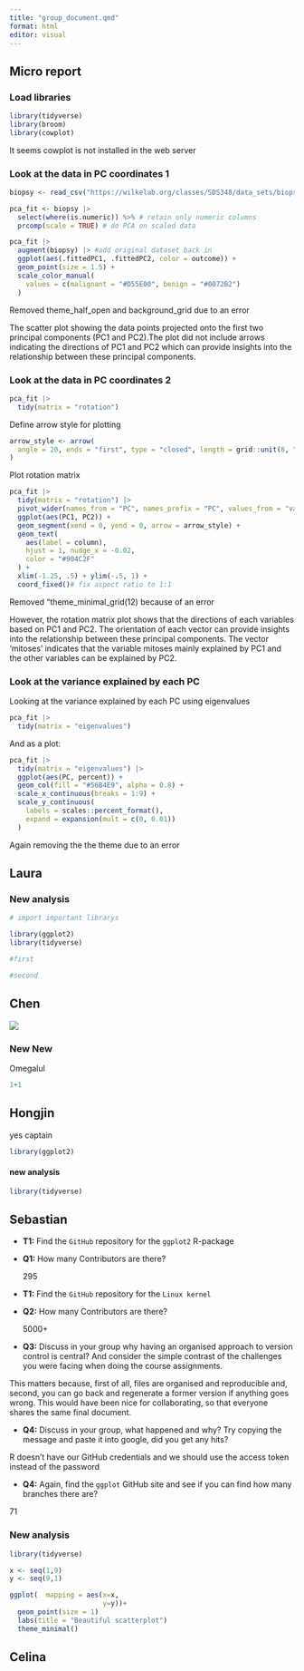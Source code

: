 ```yaml
---
title: "group_document.qmd"
format: html
editor: visual
---
```


## Micro report

### Load libraries

```r
library(tidyverse)
library(broom)
library(cowplot)
```

It seems cowplot is not installed in the web server

### Look at the data in PC coordinates 1

```r
biopsy <- read_csv("https://wilkelab.org/classes/SDS348/data_sets/biopsy.csv")
```

```r
pca_fit <- biopsy |> 
  select(where(is.numeric)) %>% # retain only numeric columns
  prcomp(scale = TRUE) # do PCA on scaled data
```

```r
pca_fit |> 
  augment(biopsy) |> #add original dataset back in
  ggplot(aes(.fittedPC1, .fittedPC2, color = outcome)) + 
  geom_point(size = 1.5) +
  scale_color_manual(
    values = c(malignant = "#D55E00", benign = "#0072B2")
  ) 
```

Removed theme_half_open and background_grid due to an error

The scatter plot showing the data points projected onto the first two principal components (PC1 and PC2).The plot did not include arrows indicating the directions of PC1 and PC2 which can provide insights into the relationship between these principal components.

### Look at the data in PC coordinates 2

```r
pca_fit |> 
  tidy(matrix = "rotation")
```

Define arrow style for plotting

```r
arrow_style <- arrow(
  angle = 20, ends = "first", type = "closed", length = grid::unit(8, "pt")
)
```

Plot rotation matrix

```r
pca_fit |> 
  tidy(matrix = "rotation") |> 
  pivot_wider(names_from = "PC", names_prefix = "PC", values_from = "value") |> 
  ggplot(aes(PC1, PC2)) +
  geom_segment(xend = 0, yend = 0, arrow = arrow_style) +
  geom_text(
    aes(label = column),
    hjust = 1, nudge_x = -0.02, 
    color = "#904C2F"
  ) +
  xlim(-1.25, .5) + ylim(-.5, 1) +
  coord_fixed()# fix aspect ratio to 1:1
```

Removed "theme_minimal_grid(12) because of an error

However, the rotation matrix plot shows that the directions of each variables based on PC1 and PC2. The orientation of each vector can provide insights into the relationship between these principal components. The vector 'mitoses' indicates that the variable mitoses mainly explained by PC1 and the other variables can be explained by PC2.

### Look at the variance explained by each PC

Looking at the variance explained by each PC using eigenvalues

```r
pca_fit |> 
  tidy(matrix = "eigenvalues")
```

And as a plot:

```r
pca_fit |> 
  tidy(matrix = "eigenvalues") |> 
  ggplot(aes(PC, percent)) +
  geom_col(fill = "#56B4E9", alpha = 0.8) +
  scale_x_continuous(breaks = 1:9) +
  scale_y_continuous(
    labels = scales::percent_format(),
    expand = expansion(mult = c(0, 0.01))
  )
```

Again removing the the theme due to an error

## Laura

### New analysis

```r
# import important librarys

library(ggplot2)
library(tidyverse)

```

```r
#first

```

```r
#second

```

## Chen

![](https://scontent-arn2-1.xx.fbcdn.net/v/t1.15752-9/387499971_1548144332600014_6919448745266564562_n.jpg?_nc_cat=106&ccb=1-7&_nc_sid=ae9488&_nc_ohc=Xhhxtk6B0nEAX-ymIfB&_nc_ht=scontent-arn2-1.xx&oh=03_AdRcZR6gvJcFHfsJlYH6xEGz0fvNUIQYu_eFV1ZxpT0FVA&oe=654C7A2B)

### New New

Omegalul

```r
1+1
```

## Hongjin

yes captain

```r
library(ggplot2)
```

#### new analysis

```r
library(tidyverse)
```

## Sebastian

-   **T1:** Find the `GitHub` repository for the `ggplot2` R-package

-   **Q1:** How many Contributors are there?

    295

-   **T1:** Find the `GitHub` repository for the `Linux kernel`

-   **Q2:** How many Contributors are there?

    5000+

-   **Q3:** Discuss in your group why having an organised approach to version control is central? And consider the simple contrast of the challenges you were facing when doing the course assignments.

This matters because, first of all, files are organised and reproducible and, second, you can go back and regenerate a former version if anything goes wrong. This would have been nice for collaborating, so that everyone shares the same final document.

-   **Q4:** Discuss in your group, what happened and why? Try copying the message and paste it into google, did you get any hits?

R doesn't have our GitHub credentials and we should use the access token instead of the password

-   **Q4:** Again, find the `ggplot` GitHub site and see if you can find how many branches there are?

71

### New analysis

```r
library(tidyverse)
```

```r
x <- seq(1,9)
y <- seq(9,1)

ggplot(  mapping = aes(x=x,
                       y=y))+
  geom_point(size = 1) 
  labs(title = "Beautiful scatterplot")
  theme_minimal()
```

## Celina
